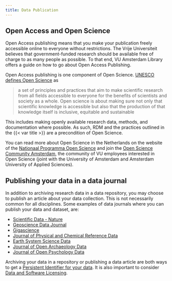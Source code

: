 ```yaml
---
title: Data Publication
---
```


## Open Access and Open Science

Open Access publishing means that you make your publication freely accessible online to everyone without restrictions. The Vrije Universiteit believes that government-funded research should be available free of charge to as many people as possible. To that end, VU Amsterdam Library offers a guide on how to go about Open Access Publishing.

Open Access publishing is one component of Open Science. [UNESCO defines Open Science](https://www.unesco.org/en/open-science/about?hub=686) as

> a set of principles and practices that aim to make scientific research from all fields accessible to everyone for the benefits of scientists and society as a whole. Open science is about making sure not only that scientific knowledge is accessible but also that the production of that knowledge itself is inclusive, equitable and sustainable

This includes making openly available research data, methods, and documentation where possible. As such, RDM and the practices outlined in the {{< var title >}} are a precondition of Open Science.

You can read more about Open Science in the Netherlands on the website of the [Nationaal Programma Open Science](https://www.openscience.nl/en) and join the [Open Science Community Amsterdam](https://osc-international.com/osc-amsterdam/), the community of VU employees interested in Open Science (joint with the University of Amsterdam and Amsterdam University of Applied Sciences).

## Publishing your data in a data journal

In addition to archiving research data in a data repository, you may choose to publish an article about your data collection. This is not necessarily common for all disciplines. Some examples of data journals where you can publish your data and dataset, are:

- [Scientific Data - Nature](https://www.nature.com/sdata/about)
- [Geoscience Data Journal](https://doi.org/10.1002/(ISSN)2049-6060)
- [Gigascience](https://academic.oup.com/gigascience)
- [Journal of Physical and Chemical Reference Data](https://scitation.aip.org/content/aip/journal/jpcrd/browse)
- [Earth System Science Data](https://earth-system-science-data.net/)
- [Journal of Open Archaeology Data](https://openarchaeologydata.metajnl.com/)
- [Journal of Open Psychology Data](https://openpsychologydata.metajnl.com/)

Archiving your data in a repository or publishing a data article are both ways to get a [Persistent Identifier for your data](../topics/persistent-identifier.qmd). It is also important to consider [Data and Software Licensing](../topics/data-and-software-licensing.qmd).
